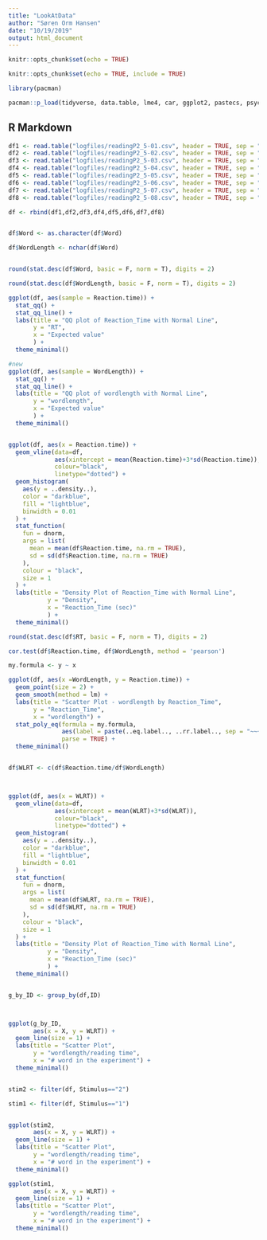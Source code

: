 ```yaml
---
title: "LookAtData"
author: "Søren Orm Hansen"
date: "10/19/2019"
output: html_document
---
```


```r
knitr::opts_chunk$set(echo = TRUE)

knitr::opts_chunk$set(echo = TRUE, include = TRUE)

library(pacman)

pacman::p_load(tidyverse, data.table, lme4, car, ggplot2, pastecs, psych, plotrix, ggpmisc)

```

## R Markdown


```r
df1 <- read.table("logfiles/readingP2_5-01.csv", header = TRUE, sep = ",")
df2 <- read.table("logfiles/readingP2_5-02.csv", header = TRUE, sep = ",")
df3 <- read.table("logfiles/readingP2_5-03.csv", header = TRUE, sep = ",")
df4 <- read.table("logfiles/readingP2_5-04.csv", header = TRUE, sep = ",")
df5 <- read.table("logfiles/readingP2_5-05.csv", header = TRUE, sep = ",")
df6 <- read.table("logfiles/readingP2_5-06.csv", header = TRUE, sep = ",")
df7 <- read.table("logfiles/readingP2_5-07.csv", header = TRUE, sep = ",")
df8 <- read.table("logfiles/readingP2_5-08.csv", header = TRUE, sep = ",")

df <- rbind(df1,df2,df3,df4,df5,df6,df7,df8)



```


```r
df$Word <- as.character(df$Word)

df$WordLength <- nchar(df$Word)


round(stat.desc(df$Word, basic = F, norm = T), digits = 2)

round(stat.desc(df$WordLength, basic = F, norm = T), digits = 2)

ggplot(df, aes(sample = Reaction.time)) + 
  stat_qq() + 
  stat_qq_line() +
  labs(title = "QQ plot of Reaction_Time with Normal Line",
       y = "RT", 
       x = "Expected value"
       ) +
  theme_minimal()

#new
ggplot(df, aes(sample = WordLength)) + 
  stat_qq() + 
  stat_qq_line() +
  labs(title = "QQ plot of wordlength with Normal Line",
       y = "wordlength", 
       x = "Expected value"
       ) +
  theme_minimal()


ggplot(df, aes(x = Reaction.time)) +
  geom_vline(data=df, 
             aes(xintercept = mean(Reaction.time)+3*sd(Reaction.time)), 
             colour="black", 
             linetype="dotted") +
  geom_histogram(
    aes(y = ..density..),
    color = "darkblue",
    fill = "lightblue",
    binwidth = 0.01
  ) +
  stat_function(
    fun = dnorm,
    args = list(
      mean = mean(df$Reaction.time, na.rm = TRUE),
      sd = sd(df$Reaction.time, na.rm = TRUE)
    ),
    colour = "black",
    size = 1
  ) + 
  labs(title = "Density Plot of Reaction_Time with Normal Line",
           y = "Density", 
           x = "Reaction_Time (sec)"
           ) + 
  theme_minimal()

round(stat.desc(df$RT, basic = F, norm = T), digits = 2)
```

```r
cor.test(df$Reaction.time, df$WordLength, method = 'pearson')
```


```r
my.formula <- y ~ x

ggplot(df, aes(x =WordLength, y = Reaction.time)) +
  geom_point(size = 2) +
  geom_smooth(method = lm) +
  labs(title = "Scatter Plot - wordlength by Reaction_Time",
       y = "Reaction_Time",
       x = "wordlength") +
  stat_poly_eq(formula = my.formula,
               aes(label = paste(..eq.label.., ..rr.label.., sep = "~~~")),
               parse = TRUE) +
  theme_minimal()



```

```r
df$WLRT <- c(df$Reaction.time/df$WordLength)




```



```r
ggplot(df, aes(x = WLRT)) +
  geom_vline(data=df, 
             aes(xintercept = mean(WLRT)+3*sd(WLRT)), 
             colour="black", 
             linetype="dotted") +
  geom_histogram(
    aes(y = ..density..),
    color = "darkblue",
    fill = "lightblue",
    binwidth = 0.01
  ) +
  stat_function(
    fun = dnorm,
    args = list(
      mean = mean(df$WLRT, na.rm = TRUE),
      sd = sd(df$WLRT, na.rm = TRUE)
    ),
    colour = "black",
    size = 1
  ) + 
  labs(title = "Density Plot of Reaction_Time with Normal Line",
           y = "Density", 
           x = "Reaction_Time (sec)"
           ) + 
  theme_minimal()


g_by_ID <- group_by(df,ID)



ggplot(g_by_ID,
       aes(x = X, y = WLRT)) +
  geom_line(size = 1) +
  labs(title = "Scatter Plot",
       y = "wordlength/reading time",
       x = "# word in the experiment") +
  theme_minimal()


stim2 <- filter(df, Stimulus=="2")

stim1 <- filter(df, Stimulus=="1")


ggplot(stim2,
       aes(x = X, y = WLRT)) +
  geom_line(size = 1) +
  labs(title = "Scatter Plot",
       y = "wordlength/reading time",
       x = "# word in the experiment") +
  theme_minimal()

ggplot(stim1,
       aes(x = X, y = WLRT)) +
  geom_line(size = 1) +
  labs(title = "Scatter Plot",
       y = "wordlength/reading time",
       x = "# word in the experiment") +
  theme_minimal()


```











